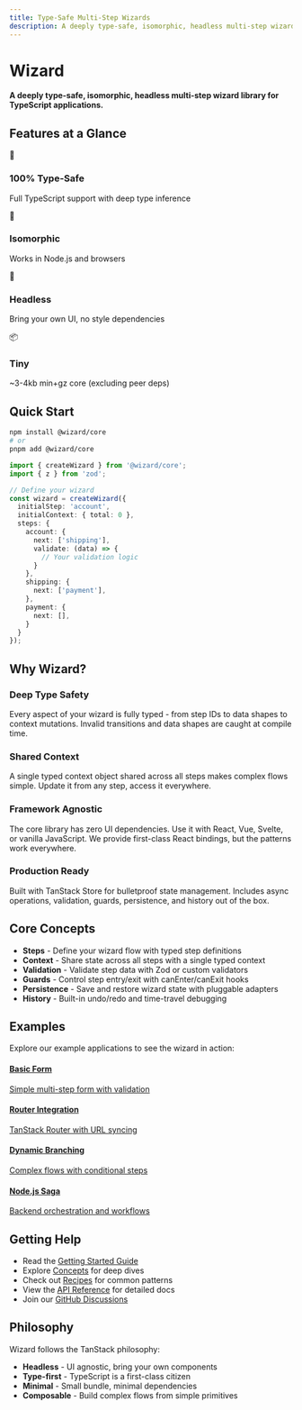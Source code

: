 ```yaml
---
title: Type-Safe Multi-Step Wizards
description: A deeply type-safe, isomorphic, headless multi-step wizard library for TypeScript applications
---
```


# Wizard

**A deeply type-safe, isomorphic, headless multi-step wizard library for TypeScript applications.**

## Features at a Glance

<div style={{ display: 'grid', gridTemplateColumns: 'repeat(auto-fit, minmax(250px, 1fr))', gap: '1rem', marginTop: '2rem' }}>
  <div style={{ padding: '1.5rem', border: '1px solid #e5e7eb', borderRadius: '8px' }}>
    <div style={{ fontSize: '1.5rem', marginBottom: '0.5rem' }}>🎯</div>
    <h3 style={{ margin: '0.5rem 0' }}>100% Type-Safe</h3>
    <p style={{ margin: 0, opacity: 0.8 }}>Full TypeScript support with deep type inference</p>
  </div>
  <div style={{ padding: '1.5rem', border: '1px solid #e5e7eb', borderRadius: '8px' }}>
    <div style={{ fontSize: '1.5rem', marginBottom: '0.5rem' }}>🔄</div>
    <h3 style={{ margin: '0.5rem 0' }}>Isomorphic</h3>
    <p style={{ margin: 0, opacity: 0.8 }}>Works in Node.js and browsers</p>
  </div>
  <div style={{ padding: '1.5rem', border: '1px solid #e5e7eb', borderRadius: '8px' }}>
    <div style={{ fontSize: '1.5rem', marginBottom: '0.5rem' }}>🎨</div>
    <h3 style={{ margin: '0.5rem 0' }}>Headless</h3>
    <p style={{ margin: 0, opacity: 0.8 }}>Bring your own UI, no style dependencies</p>
  </div>
  <div style={{ padding: '1.5rem', border: '1px solid #e5e7eb', borderRadius: '8px' }}>
    <div style={{ fontSize: '1.5rem', marginBottom: '0.5rem' }}>📦</div>
    <h3 style={{ margin: '0.5rem 0' }}>Tiny</h3>
    <p style={{ margin: 0, opacity: 0.8 }}>~3-4kb min+gz core (excluding peer deps)</p>
  </div>
</div>

## Quick Start

```bash
npm install @wizard/core
# or
pnpm add @wizard/core
```

```typescript
import { createWizard } from '@wizard/core';
import { z } from 'zod';

// Define your wizard
const wizard = createWizard({
  initialStep: 'account',
  initialContext: { total: 0 },
  steps: {
    account: {
      next: ['shipping'],
      validate: (data) => {
        // Your validation logic
      }
    },
    shipping: {
      next: ['payment'],
    },
    payment: {
      next: [],
    }
  }
});
```

## Why Wizard?

### Deep Type Safety

Every aspect of your wizard is fully typed - from step IDs to data shapes to context mutations. Invalid transitions and data shapes are caught at compile time.

### Shared Context

A single typed context object shared across all steps makes complex flows simple. Update it from any step, access it everywhere.

### Framework Agnostic

The core library has zero UI dependencies. Use it with React, Vue, Svelte, or vanilla JavaScript. We provide first-class React bindings, but the patterns work everywhere.

### Production Ready

Built with TanStack Store for bulletproof state management. Includes async operations, validation, guards, persistence, and history out of the box.

## Core Concepts

- **Steps** - Define your wizard flow with typed step definitions
- **Context** - Share state across all steps with a single typed context
- **Validation** - Validate step data with Zod or custom validators  
- **Guards** - Control step entry/exit with canEnter/canExit hooks
- **Persistence** - Save and restore wizard state with pluggable adapters
- **History** - Built-in undo/redo and time-travel debugging

## Examples

Explore our example applications to see the wizard in action:

<div style={{ display: 'grid', gridTemplateColumns: 'repeat(auto-fit, minmax(250px, 1fr))', gap: '1rem', marginTop: '2rem' }}>
  <a href="/examples" style={{ padding: '1.5rem', border: '1px solid #e5e7eb', borderRadius: '8px', textDecoration: 'none', color: 'inherit' }}>
    <h4 style={{ margin: '0 0 0.5rem 0' }}>Basic Form</h4>
    <p style={{ margin: 0, opacity: 0.8, fontSize: '0.9rem' }}>Simple multi-step form with validation</p>
  </a>
  <a href="/examples" style={{ padding: '1.5rem', border: '1px solid #e5e7eb', borderRadius: '8px', textDecoration: 'none', color: 'inherit' }}>
    <h4 style={{ margin: '0 0 0.5rem 0' }}>Router Integration</h4>
    <p style={{ margin: 0, opacity: 0.8, fontSize: '0.9rem' }}>TanStack Router with URL syncing</p>
  </a>
  <a href="/examples" style={{ padding: '1.5rem', border: '1px solid #e5e7eb', borderRadius: '8px', textDecoration: 'none', color: 'inherit' }}>
    <h4 style={{ margin: '0 0 0.5rem 0' }}>Dynamic Branching</h4>
    <p style={{ margin: 0, opacity: 0.8, fontSize: '0.9rem' }}>Complex flows with conditional steps</p>
  </a>
  <a href="/examples" style={{ padding: '1.5rem', border: '1px solid #e5e7eb', borderRadius: '8px', textDecoration: 'none', color: 'inherit' }}>
    <h4 style={{ margin: '0 0 0.5rem 0' }}>Node.js Saga</h4>
    <p style={{ margin: 0, opacity: 0.8, fontSize: '0.9rem' }}>Backend orchestration and workflows</p>
  </a>
</div>

## Getting Help

- Read the [Getting Started Guide](/getting-started)
- Explore [Concepts](/concepts) for deep dives
- Check out [Recipes](/recipes) for common patterns
- View the [API Reference](/api-docs) for detailed docs
- Join our [GitHub Discussions](https://github.com/user/wizard/discussions)

## Philosophy

Wizard follows the TanStack philosophy:

- **Headless** - UI agnostic, bring your own components
- **Type-first** - TypeScript is a first-class citizen
- **Minimal** - Small bundle, minimal dependencies
- **Composable** - Build complex flows from simple primitives
